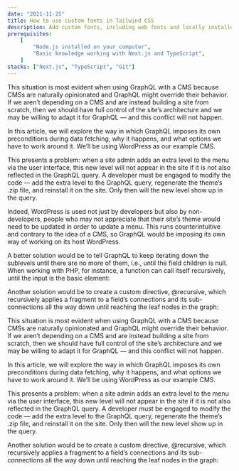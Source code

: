 ```yaml
---
date: "2021-11-25"
title: How to use custom fonts in Tailwind CSS
description: Add custom fonts, including web fonts and locally installed fonts, to your Tailwind projects to improve UI design.
prerequisites:
    [
        "Node.js installed on your computer",
        "Basic knowledge working with Next.js and TypeScript",
    ]
stacks: ["Next.js", "TypeScript", "Git"]
---
```


This situation is most evident when using GraphQL with a CMS because CMSs are naturally opinionated and GraphQL might override their behavior. If we aren’t depending on a CMS and are instead building a site from scratch, then we should have full control of the site’s architecture and we may be willing to adapt it for GraphQL — and this conflict will not happen.

In this article, we will explore the way in which GraphQL imposes its own preconditions during data fetching, why it happens, and what options we have to work around it. We’ll be using WordPress as our example CMS.

This presents a problem: when a site admin adds an extra level to the menu via the user interface, this new level will not appear in the site if it is not also reflected in the GraphQL query. A developer must be engaged to modify the code — add the extra level to the GraphQL query, regenerate the theme’s .zip file, and reinstall it on the site. Only then will the new level show up in the query.

Indeed, WordPress is used not just by developers but also by non-developers, people who may not appreciate that their site’s theme would need to be updated in order to update a menu. This runs counterintuitive and contrary to the idea of a CMS, so GraphQL would be imposing its own way of working on its host WordPress.

A better solution would be to tell GraphQL to keep iterating down the sublevels until there are no more of them, i.e., until the field children is null. When working with PHP, for instance, a function can call itself recursively, until the input is the basic element:

Another solution would be to create a custom directive, @recursive, which recursively applies a fragment to a field’s connections and its sub-connections all the way down until reaching the leaf nodes in the graph:

This situation is most evident when using GraphQL with a CMS because CMSs are naturally opinionated and GraphQL might override their behavior. If we aren’t depending on a CMS and are instead building a site from scratch, then we should have full control of the site’s architecture and we may be willing to adapt it for GraphQL — and this conflict will not happen.

In this article, we will explore the way in which GraphQL imposes its own preconditions during data fetching, why it happens, and what options we have to work around it. We’ll be using WordPress as our example CMS.

This presents a problem: when a site admin adds an extra level to the menu via the user interface, this new level will not appear in the site if it is not also reflected in the GraphQL query. A developer must be engaged to modify the code — add the extra level to the GraphQL query, regenerate the theme’s .zip file, and reinstall it on the site. Only then will the new level show up in the query.

Another solution would be to create a custom directive, @recursive, which recursively applies a fragment to a field’s connections and its sub-connections all the way down until reaching the leaf nodes in the graph:
